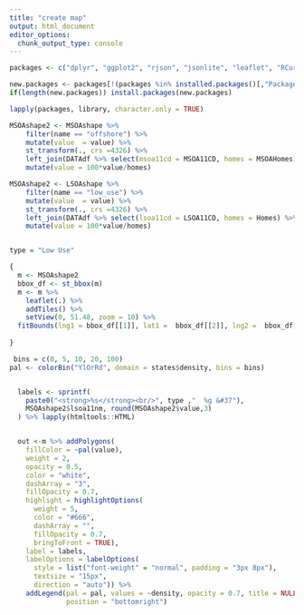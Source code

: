 ```yaml
---
title: "create map"
output: html_document
editor_options: 
  chunk_output_type: console
---
```



```r

packages <- c("dplyr", "ggplot2", "rjson", "jsonlite", "leaflet", "RCurl")

new.packages <- packages[!(packages %in% installed.packages()[,"Package"])]
if(length(new.packages)) install.packages(new.packages)

lapply(packages, library, character.only = TRUE)
```

```r
MSOAshape2 <- MSOAshape %>%
    filter(name == "offshore") %>%
    mutate(value  = value) %>%
    st_transform(., crs =4326) %>%
    left_join(DATAdf %>% select(msoa11cd = MSOA11CD, homes = MSOAHomes) %>% distinct()) %>%
    mutate(value = 100*value/homes)

MSOAshape2 <- LSOAshape %>%
    filter(name == "low_use") %>%
    mutate(value  = value) %>%
    st_transform(., crs =4326) %>%
    left_join(DATAdf %>% select(lsoa11cd = LSOA11CD, homes = Homes) %>% distinct()) %>%
    mutate(value = 100*value/homes)


type = "Low Use"

{
  m <- MSOAshape2
  bbox_df <- st_bbox(m)
  m <- m %>%
    leaflet(.) %>%
    addTiles() %>%
    setView(0, 51.48, zoom = 10) %>%
  fitBounds(lng1 = bbox_df[[1]], lat1 =  bbox_df[[2]], lng2 =  bbox_df[[3]], lat2 =  bbox_df[[4]])
  
}

 bins = c(0, 5, 10, 20, 100)
pal <- colorBin("YlOrRd", domain = states$density, bins = bins)


  labels <- sprintf(
    paste0("<strong>%s</strong><br/>", type ,"  %g &#37"),
    MSOAshape2$lsoa11nm, round(MSOAshape2$value,3)
  ) %>% lapply(htmltools::HTML)


  out <-m %>% addPolygons(
    fillColor = ~pal(value),
    weight = 2,
    opacity = 0.5,
    color = "white",
    dashArray = "3",
    fillOpacity = 0.7,
    highlight = highlightOptions(
      weight = 5,
      color = "#666",
      dashArray = "",
      fillOpacity = 0.7,
      bringToFront = TRUE),
    label = labels,
    labelOptions = labelOptions(
      style = list("font-weight" = "normal", padding = "3px 8px"),
      textsize = "15px",
      direction = "auto")) %>%
    addLegend(pal = pal, values = ~density, opacity = 0.7, title = NULL,
              position = "bottomright")

```

